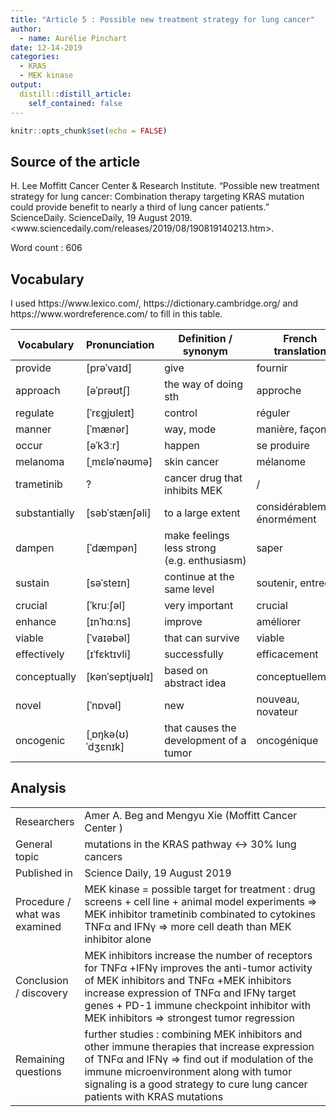 ```yaml
---
title: "Article 5 : Possible new treatment strategy for lung cancer"
author:
  - name: Aurélie Pinchart
date: 12-14-2019
categories:
  - KRAS
  - MEK kinase
output:
  distill::distill_article:
    self_contained: false
---
```


```r
knitr::opts_chunk$set(echo = FALSE)
```


## Source of the article


H. Lee Moffitt Cancer Center & Research Institute. "Possible new treatment strategy for lung cancer: Combination therapy targeting KRAS mutation could provide benefit to nearly a third of lung cancer patients." ScienceDaily. ScienceDaily, 19 August 2019. <www.sciencedaily.com/releases/2019/08/190819140213.htm>.

Word count : 606

## Vocabulary

I used https://www.lexico.com/, https://dictionary.cambridge.org/ and https://www.wordreference.com/ to fill in this table.

| Vocabulary    | Pronunciation     | Definition / synonym                        | French translation           |
| ------------- | ----------------- | ------------------------------------------- | ---------------------------- |
| provide       | [prəˈvaɪd]        | give                                        | fournir                      |
| approach      | [əˈprəʊtʃ]        | the way of doing sth                        | approche                     |
| regulate      | [ˈrɛgjʊleɪt]      | control                                     | réguler                      |
| manner        | [ˈmænər]          | way, mode                                   | manière, façon               |
| occur         | [əˈk3ːr]          | happen                                      | se produire                  |
| melanoma      | [ˌmɛləˈnəʊmə]     | skin cancer                                 | mélanome                     |
| trametinib    | ?                 | cancer drug that inhibits MEK               | /                            |
| substantially | [səbˈstænʃəli]    | to a large extent                           | considérablement, énormément |
| dampen        | [ˈdæmpən]         | make feelings less strong (e.g. enthusiasm) | saper                        |
| sustain       | [səˈsteɪn]        | continue at the same level                  | soutenir, entreenir          |
| crucial       | [ˈkruːʃəl]        | very important                              | crucial                      |
| enhance       | [ɪnˈhɑːns]        | improve                                     | améliorer                    |
| viable        | [ˈvaɪəbəl]        | that can survive                            | viable                       |
| effectively   | [ɪˈfɛktɪvli]      | successfully                                | efficacement                 |
| conceptually  | [kənˈseptjʊəlɪ]   | based on abstract idea                      | conceptuellement             |
| novel         | [ˈnɒvəl]          | new                                         | nouveau, novateur            |
| oncogenic     | [ˌɒŋkə(ʊ)ˈdʒɛnɪk] | that causes the development of a tumor      | oncogénique                  |

## Analysis

|                               |                                                                                                                                                                                                                                                                                    |
| ----------------------------- | ---------------------------------------------------------------------------------------------------------------------------------------------------------------------------------------------------------------------------------------------------------------------------------- |
| Researchers                   | Amer A. Beg and Mengyu Xie (Moffitt Cancer Center )                                                                                                                                                                                                                                |
| General topic                 | mutations in the KRAS pathway <-> 30% lung cancers                                                                                                                                                                                                                                 |
| Published in                  | Science Daily, 19 August 2019                                                                                                                                                                                                                                                      |
| Procedure / what was examined | MEK kinase = possible target for treatment  : drug screens + cell line + animal model experiments => MEK inhibitor trametinib combinated to cytokines TNFα and IFNγ => more cell death than MEK inhibitor alone                                                                    |
| Conclusion / discovery        | MEK inhibitors increase the number of receptors for TNFα +IFNγ improves the anti-tumor activity of MEK inhibitors and TNFα +MEK inhibitors increase expression of TNFα and IFNγ target genes + PD-1 immune checkpoint inhibitor with MEK inhibitors => strongest tumor regression  |
| Remaining questions           | further studies : combining MEK inhibitors and other immune therapies that increase expression of TNFα and IFNγ => find out if  modulation of the immune microenvironment along with tumor signaling is a good strategy to cure lung cancer patients with KRAS mutations           |
